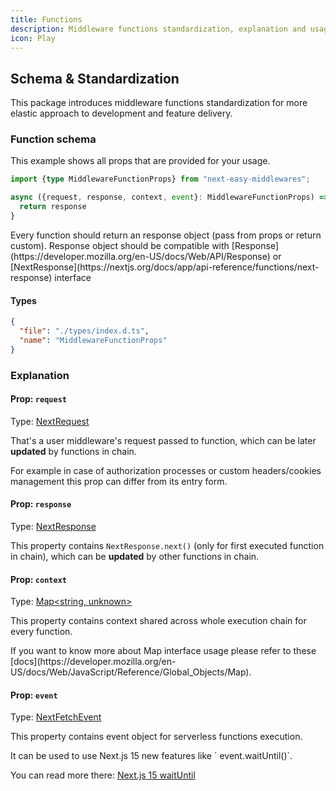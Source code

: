 ```yaml
---
title: Functions
description: Middleware functions standardization, explanation and usage
icon: Play
---
```


## Schema & Standardization

This package introduces middleware functions standardization for more elastic approach to development and feature delivery.

### Function schema

This example shows all props that are provided for your usage.

```ts title="Function definition"
import {type MiddlewareFunctionProps} from "next-easy-middlewares";

async ({request, response, context, event}: MiddlewareFunctionProps) => {
  return response
}
```

<Callout>
  Every function should return an response object (pass from props or return custom).
</Callout>

<Callout type="warn">
  Response object should be compatible with [Response](https://developer.mozilla.org/en-US/docs/Web/API/Response) or [NextResponse](https://nextjs.org/docs/app/api-reference/functions/next-response) interface
</Callout>

#### Types

```json doc-gen:typescript
{
  "file": "./types/index.d.ts",
  "name": "MiddlewareFunctionProps"
}
```

### Explanation

#### Prop: `request`

Type: [NextRequest](https://nextjs.org/docs/app/api-reference/functions/next-request)

That's a user middleware's request passed to function, which can be later **updated** by functions in chain.

For example in case of authorization processes or custom headers/cookies management this prop can differ from its entry form.

#### Prop: `response`

Type: [NextResponse](https://nextjs.org/docs/app/api-reference/functions/next-response)

This property contains `NextResponse.next()` (only for first executed function in chain), which can be **updated** by other functions in chain.

#### Prop: `context`

Type: [Map\<string, unknown\>](https://developer.mozilla.org/en-US/docs/Web/JavaScript/Reference/Global_Objects/Map)

This property contains context shared across whole execution chain for every function.

<Callout>
  If you want to know more about Map interface usage please refer to these [docs](https://developer.mozilla.org/en-US/docs/Web/JavaScript/Reference/Global_Objects/Map).
</Callout>

#### Prop: `event`

Type: [NextFetchEvent](https://rc.nextjs.org/docs/app/building-your-application/routing/middleware#waituntil-and-nextfetchevent)

This property contains event object for serverless functions execution.

<Callout>
  It can be used to use Next.js 15 new features like ` event.waitUntil()`.

  You can read more there: [Next.js 15 waitUntil](https://rc.nextjs.org/docs/app/building-your-application/routing/middleware#waituntil-and-nextfetchevent)
</Callout>
